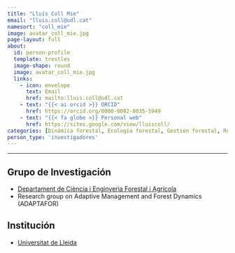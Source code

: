 ```yaml
---
title: "Lluís Coll Mie"
email: "lluis.coll@udl.cat"  
namesort: "coll_mie"
image: avatar_coll_mie.jpg
page-layout: full
about: 
  id: person-profile
  template: trestles
  image-shape: round
  image: avatar_coll_mie.jpg
  links:
    - icon: envelope
      text: Email
      href: mailto:lluis.coll@udl.cat
    - text: "{{< ai orcid >}} ORCID"
      href: https://orcid.org/0000-0002-8035-5949
    - text: "{{< fa globe >}} Personal web"
      href: https://sites.google.com/view/lluiscoll/
categories: [Dinámica forestal, Ecología forestal, Gestión forestal, Regeneración, Selvicultura]
person_type: 'investigadores'
---
```

 
<hr>

:::{#person-profile}

## Grupo de Investigación
- [Departament de Ciència i Enginyeria Forestal i Agrícola](https://dcefa.udl.cat/ca/)
- Research group on Adaptive Management and Forest Dynamics (ADAPTAFOR)

## Institución
- [Universitat de Lleida](https://www.udl.cat/ca/)

:::
